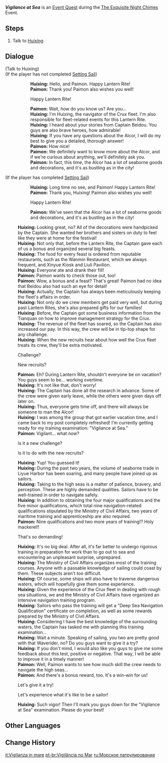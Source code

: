 {{Quest Infobox
|id            = 71513
|image         = Event Quest Vigilance at Sea.png
|type          = World
|event_name    = The Exquisite Night Chimes
|requirement   = Complete {{Quest|A Thousand Miles for an Enigmatic Tune|showType=0}}
|characters    = Paimon; Traveler; Huixing
|startLocation = [[Sea of Clouds]], [[Liyue]]
|region        = Liyue
|area          = Sea of Clouds
|subarea       = 
|next          = 
|rewards       = Mora*10,000;Adventurer's Experience*4
|otherRewards  = 
* Unlocks the [[The Exquisite Night Chimes/Vigilance at Sea|Vigilance at Sea]] subevent
}}
'''''Vigilance at Sea''''' is an [[Event Quest]] during the [[The Exquisite Night Chimes]] Event.

==Steps==
# Talk to [[Huixing]]

==Dialogue==
{{Quest Description|During Lantern Rite, Huixing, the navigator of the Crux fleet seems to be preparing for a unique training test...}}
{{Dialogue Start}}
;(Talk to Huixing)
;(If the player has not completed [[Setting Sail]])
::'''Huixing:''' Hello, {{Traveler}} and Paimon. Happy Lantern Rite!
::'''Paimon:''' Thank you! Paimon also wishes you well!
::{{DIcon}} Happy Lantern Rite!
::'''Paimon:''' Wait, how do you know us? Are you...
::'''Huixing:''' I'm Huixing, the navigator of the Crux fleet. I'm also responsible for fleet-related events for this Lantern Rite.
::'''Huixing:''' I heard about your stories from Captain Beidou. You guys are also brave heroes, how admirable!
::'''Huixing:''' If you have any questions about the Alcor, I will do my best to give you a detailed, thorough answer!
::'''Paimon:''' How nice!
::'''Paimon:''' We definitely want to know more about the Alcor, and if we're curious about anything, we'll definitely ask you.
::'''Paimon:''' In fact, this time, the Alcor has a lot of seaborne goods and decorations, and it's as bustling as in the city!
;(If the player has completed [[Setting Sail]])
::'''Huixing:''' Long time no see, {{Traveler}} and Paimon! Happy Lantern Rite!
::'''Paimon:''' Thank you, Huixing! Paimon also wishes you well!
::{{DIcon}} Happy Lantern Rite!
::'''Paimon:''' We've seen that the Alcor has a lot of seaborne goods and decorations, and it's as bustling as in the city!
:'''Huixing:''' Looking great, no? All of the decorations were handpicked by the Captain. She wanted her brothers and sisters on duty to feel like they were at home for the festival!
:'''Huixing:''' Not only that, before the Lantern Rite, the Captain gave each of us a bonus and organized several big feasts.
:'''Huixing:''' The food for every feast is ordered from reputable restaurants, such as the Wanmin Restaurant, which we always frequent, and Xinyue Kiosk and Liuli Pavilion.
:'''Huixing:''' Everyone ate and drank their fill!
:'''Paimon:''' Paimon wants to check those out, too!
:'''Paimon:''' Wow, a bonus and a feast? That's great! Paimon had no idea that Beidou also had such an eye for detail!
:'''Huixing:''' Actually, the Captain has always been meticulously keeping the fleet's affairs in order.
:'''Huixing:''' Not only do we crew members get paid very well, but during past Lantern Rites, she's also prepared gifts for our families!
:'''Huixing:''' Before, the Captain got some business information from the Tianquan on how to improve management strategy for the Crux.
:'''Huixing:''' The revenue of the fleet has soared, so the Captain has also increased our pay. In this way, the crew will be in tip-top shape for any challenge.
:'''Huixing:''' When the new recruits hear about how well the Crux fleet treats its crew, they'll be extra motivated.
:{{DIcon}} Challenge?
:{{DIcon}} New recruits?
:'''Paimon:''' Eh? During Lantern Rite, shouldn't everyone be on vacation? You guys seem to be... working overtime.
:'''Huixing:''' It's not like that, don't worry!
:'''Huixing:''' The Captain has done all the research in advance. Some of the crew were given early leave, while the others were given days off later on.
:'''Huixing:''' Thus, everyone gets time off, and there will always be someone to man the Alcor!
:'''Huixing:''' I was among the group that got earlier vacation time, and I came back to my post completely refreshed! I'm currently getting ready for my training examination: "Vigilance at Sea."
:'''Paimon:''' Vigilant... what now?
:{{DIcon}} Is it a new challenge?
:{{DIcon}} Is it to do with the new recruits?
:'''Huixing:''' Yup! You guessed it!
:'''Huixing:''' During the past two years, the volume of seaborne trade in Liyue Harbor has been soaring, and many people have joined up as sailors.
:'''Huixing:''' Taking to the high seas is a matter of patience, bravery, and perception. These are highly demanded qualities. Sailors have to be well-trained in order to navigate safely.
:'''Huixing:''' In addition to obtaining the four major qualifications and the five minor qualifications, which total nine navigation-related qualifications stipulated by the Ministry of Civil Affairs, two years of maritime training and apprenticeship are also required.
:'''Paimon:''' Nine qualifications and two more years of training!? Holy mackerel!!
:{{DIcon}} That's so demanding!
:'''Huixing:''' It's no big deal. After all, it's far better to undergo rigorous training in preparation for work than to go out to sea and encountering an unpleasant surprise, unprepared.
:'''Huixing:''' The Ministry of Civil Affairs organizes most of the training courses. Anyone with a passable knowledge of sailing could coast by them. These subjects aren't too difficult.
:'''Huixing:''' Of course, some ships will also have to traverse dangerous waters, which will hopefully give them some experience.
:'''Huixing:''' Given the experience of the Crux fleet in dealing with rough sea situations, we and the Ministry of Civil Affairs have organized an intensive navigation training program.
:'''Huixing:''' Sailors who pass the training will get a "Deep Sea Navigation Qualification" certificate on completion, as well as some rewards prepared by the Ministry of Civil Affairs.
:'''Huixing:''' Considering I have the best knowledge of the surrounding waters, the Captain has tasked me with planning this training examination...
:'''Huixing:''' Wait a minute. Speaking of sailing, you two are pretty good with that Waverider, no? Do you guys want to give it a try?
:'''Huixing:''' If you don't mind, I would also like you guys to give me some feedback about this test, positive or negative. That way, I will be able to improve it in a timely manner!
:'''Paimon:''' Well, Paimon wants to see how much skill the crew needs to navigate the high seas...
:'''Paimon:''' And there's a bonus reward, too. It's a win-win for us!
:{{DIcon}} Let's give it a try!
:{{DIcon}} Let's experience what it's like to be a sailor!
:'''Huixing:''' Such vigor! Then I'll mark you guys down for the "Vigilance at Sea" examination. Please do your best!
{{Dialogue End}}

==Other Languages==
{{Other Languages
|en      = Vigilance at Sea
|zhs     = 烟海梭巡
|zhs_rm  = Yānhǎi Suōxún
|zht     = 煙海梭巡
|zht_rm  = Yānhǎi Suōxún
|zh_tl   = 
|ja      = 煙海巡廻
|ja_rm   = Enkai Junkai{{Assumed}}
|ja_tl   = Sea Fog Patrol
|ko      = 해무 순찰
|ko_tl   = Sea Fog Patrol
|es      = Patrulla oceánica
|es_tl   = Oceanic Patrol
|fr      = Vigilance en mer
|fr_tl   = Vigilance at Sea
|ru      = Морское патрулирование
|ru_tl   = Sea Patrol
|th      = ลาดตระเวนทางทะเล
|th_rm   = 
|th_tl   = 
|vi      = Tuần Du Biển Sương
|vi_tl   = 
|de      = Durch Nebel und Wellen
|de_tl   = Through Fog and Waves
|id      = Patroli di Lautan
|id_tl   = Patrol at the Ocean
|pt      = Vigilância no Mar
|pt_tl   = 
|tr      = Denizde Teyakkuz
|tr_tl   = 
|it      = Vigilanza in mare
|it_tl   = Vigilance at Sea
}}

==Change History==
{{Change History|3.4}}

[[it:Vigilanza in mare]]
[[pt-br:Vigilância no Mar]]
[[ru:Морское патрулирование]]